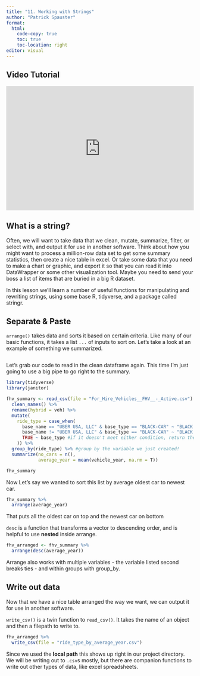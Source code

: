 ```yaml
---
title: "11. Working with Strings"
author: "Patrick Spauster"
format:
  html:
    code-copy: true
    toc: true
    toc-location: right
editor: visual
---
```


## Video Tutorial

```{=html}
<div style="max-width:608px"><div style="position:relative;padding-bottom:66.118421052632%"><iframe id="kaltura_player" src="https://cdnapisec.kaltura.com/p/1674401/sp/167440100/embedIframeJs/uiconf_id/23435151/partner_id/1674401?iframeembed=true&playerId=kaltura_player&entry_id=1_0c9gmqct&flashvars[streamerType]=auto&amp;flashvars[localizationCode]=en&amp;flashvars[sideBarContainer.plugin]=true&amp;flashvars[sideBarContainer.position]=left&amp;flashvars[sideBarContainer.clickToClose]=true&amp;flashvars[chapters.plugin]=true&amp;flashvars[chapters.layout]=vertical&amp;flashvars[chapters.thumbnailRotator]=false&amp;flashvars[streamSelector.plugin]=true&amp;flashvars[EmbedPlayer.SpinnerTarget]=videoHolder&amp;flashvars[dualScreen.plugin]=true&amp;flashvars[LeadWithHLSOnFlash]=true&amp;flashvars[Kaltura.addCrossoriginToIframe]=true&amp;&wid=1_9o78atzo" width="608" height="402" allowfullscreen webkitallowfullscreen mozAllowFullScreen allow="autoplay *; fullscreen *; encrypted-media *" sandbox="allow-downloads allow-forms allow-same-origin allow-scripts allow-top-navigation allow-pointer-lock allow-popups allow-modals allow-orientation-lock allow-popups-to-escape-sandbox allow-presentation allow-top-navigation-by-user-activation" frameborder="0" title="8. group by summarize" style="position:absolute;top:0;left:0;width:100%;height:100%"></iframe></div></div>
```
## What is a string?

Often, we will want to take data that we clean, mutate, summarize, filter, or select with, and output it for use in another software. Think about how you might want to process a million-row data set to get some summary statistics, then create a nice table in excel. Or take some data that you need to make a chart or graphic, and export it so that you can read it into DataWrapper or some other visualization tool. Maybe you need to send your boss a list of items that are buried in a big R dataset.

In this lesson we'll learn a number of useful functions for manipulating and rewriting strings, using some base R, tidyverse, and a package called stringr.

## Separate & Paste

`arrange()` takes data and sorts it based on certain criteria. Like many of our basic functions, it takes a list `...` of inputs to sort on. Let's take a look at an example of something we summarized.

```r

```

Let's grab our code to read in the clean dataframe again. This time I'm just going to use a big pipe to go right to the summary.

```r
library(tidyverse)
library(janitor)

fhv_summary <- read_csv(file = "For_Hire_Vehicles__FHV__-_Active.csv") %>% 
  clean_names() %>% 
  rename(hybrid = veh) %>% 
  mutate(
    ride_type = case_when(
      base_name == "UBER USA, LLC" & base_type == "BLACK-CAR" ~ "BLACK CAR RIDESHARE",
      base_name != "UBER USA, LLC" & base_type == "BLACK-CAR" ~ "BLACK CAR NON-RIDESHARE",
      TRUE ~ base_type #if it doesn't meet either condition, return the base_type
    )) %>% 
  group_by(ride_type) %>% #group by the variable we just created!
  summarize(no_cars = n(),
            average_year = mean(vehicle_year, na.rm = T))

fhv_summary
```

Now Let's say we wanted to sort this list by average oldest car to newest car.

```r
fhv_summary %>% 
  arrange(average_year)
```

That puts all the oldest car on top and the newest car on bottom

`desc` is a function that transforms a vector to descending order, and is helpful to use **nested** inside arrange.

```r
fhv_arranged <- fhv_summary %>% 
  arrange(desc(average_year))
```

Arrange also works with multiple variables - the variable listed second breaks ties - and within groups with group_by.

## Write out data

Now that we have a nice table arranged the way we want, we can output it for use in another software.

`write_csv()` is a twin function to `read_csv()`. It takes the name of an object and then a filepath to write to.

```r
fhv_arranged %>% 
  write_csv(file = "ride_type_by_average_year.csv")
```

Since we used the **local path** this shows up right in our project directory. We will be writing out to `.csv`s mostly, but there are companion functions to write out other types of data, like excel spreadsheets.
